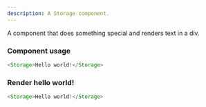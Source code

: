 ```yaml
---
description: A Storage component.
---
```



A component that does something special and renders text in a div.

### Component usage
```js
<Storage>Hello world!</Storage>
```

### Render hello world!

```js live
<Storage>Hello world!</Storage>
```
